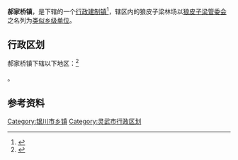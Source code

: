 {{中国乡级行政区|64/01/81/101/000}}

'''郝家桥镇'''，是{{PRC admin/fullname|64/01/81/101/000|3}}下辖的一个[[行政建制镇|行政建制镇]]<ref>{{PRC admin/ref sgc|{{PRC admin/parent|64/01/81/101/000}}}}</ref>，辖区内的狼皮子梁林场以[[狼皮子梁管委会|狼皮子梁管委会]]之名列为[[类似乡级单位|类似乡级单位]]。

== 行政区划 ==

郝家桥镇下辖以下地区：<ref>{{PRC admin/ref sgc|64/01/81/101/000}}</ref>

{{PRC admin/children|64/01/81/101/000}}。

== 参考资料 ==

{{reflist}}

{{宁夏回族自治区银川市灵武市行政区划}}
{{宁夏行政区划小作品}}
[[Category:银川市乡镇|Category:银川市乡镇]]
[[Category:灵武市行政区划|Category:灵武市行政区划]]